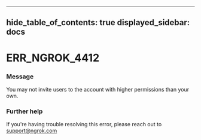 

---
hide_table_of_contents: true
displayed_sidebar: docs
---


# ERR_NGROK_4412

### Message
You may not invite users to the account with higher permissions than your own.

<ErrorDetails error="err_ngrok_4412" />



### Further help
If you're having trouble resolving this error, please reach out to [support@ngrok.com](mailto:support@ngrok.com?subject=Help%20with%20ERR_NGROK_4412)

